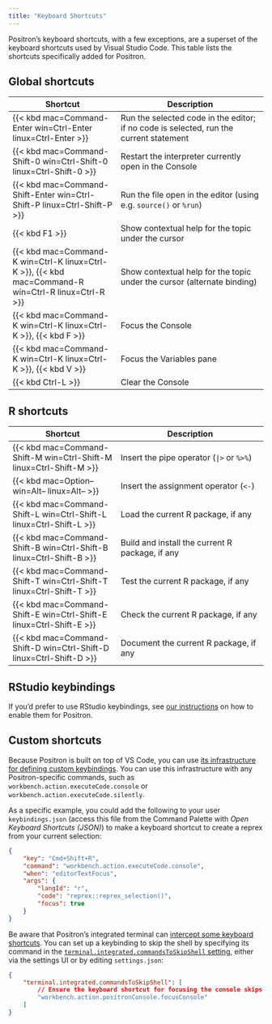 ```yaml
---
title: "Keyboard Shortcuts"
---
```


Positron's keyboard shortcuts, with a few exceptions, are a superset of the keyboard shortcuts used by Visual Studio Code. This table lists the shortcuts specifically added for Positron.

## Global shortcuts

| Shortcut | Description |
| -------- | ----------- |
| {{< kbd mac=Command-Enter win=Ctrl-Enter linux=Ctrl-Enter >}}| Run the selected code in the editor; if no code is selected, run the current statement | 
| {{< kbd mac=Command-Shift-0 win=Ctrl-Shift-0 linux=Ctrl-Shift-0 >}} | Restart the interpreter currently open in the Console | 
| {{< kbd mac=Command-Shift-Enter win=Ctrl-Shift-P linux=Ctrl-Shift-P >}} | Run the file open in the editor (using e.g. `source()` or `%run`) | 
| {{< kbd F1 >}} | Show contextual help for the topic under the cursor |
| {{< kbd mac=Command-K win=Ctrl-K linux=Ctrl-K >}}, {{< kbd mac=Command-R win=Ctrl-R linux=Ctrl-R >}} | Show contextual help for the topic under the cursor (alternate binding) |
| {{< kbd mac=Command-K win=Ctrl-K linux=Ctrl-K >}}, {{< kbd F >}} | Focus the Console |
| {{< kbd mac=Command-K win=Ctrl-K linux=Ctrl-K >}}, {{< kbd V >}} | Focus the Variables pane |
| {{< kbd Ctrl-L >}} | Clear the Console |

## R shortcuts

| Shortcut | Description |
| -------- | ----------- |
| {{< kbd mac=Command-Shift-M win=Ctrl-Shift-M linux=Ctrl-Shift-M >}} | Insert the pipe operator (<code>&#124;></code> or `%>%`) | 
| {{< kbd mac=Option-- win=Alt-- linux=Alt-- >}} | Insert the assignment operator (`<-`) |
| {{< kbd mac=Command-Shift-L win=Ctrl-Shift-L linux=Ctrl-Shift-L >}} | Load the current R package, if any | 
| {{< kbd mac=Command-Shift-B win=Ctrl-Shift-B linux=Ctrl-Shift-B >}} | Build and install the current R package, if any | 
| {{< kbd mac=Command-Shift-T win=Ctrl-Shift-T linux=Ctrl-Shift-T >}} | Test the current R package, if any | 
| {{< kbd mac=Command-Shift-E win=Ctrl-Shift-E linux=Ctrl-Shift-E >}} | Check the current R package, if any | 
| {{< kbd mac=Command-Shift-D win=Ctrl-Shift-D linux=Ctrl-Shift-D >}} | Document the current R package, if any | 

## RStudio keybindings

If you'd prefer to use RStudio keybindings, see [our instructions](rstudio-keybindings.qmd) on how to enable them for Positron.

## Custom shortcuts

Because Positron is built on top of VS Code, you can use [its infrastructure for defining custom keybindings](https://code.visualstudio.com/docs/getstarted/keybindings). You can use this infrastructure with any Positron-specific commands, such as `workbench.action.executeCode.console` or `workbench.action.executeCode.silently`. 

As a specific example, you could add the following to your user `keybindings.json` (access this file from the Command Palette with *Open Keyboard Shortcuts (JSON)*) to make a keyboard shortcut to create a reprex from your current selection:

```json
{
    "key": "Cmd+Shift+R",
    "command": "workbench.action.executeCode.console",
    "when": "editorTextFocus",
    "args": {
        "langId": "r",
        "code": "reprex::reprex_selection()",
        "focus": true
    }
}
```

Be aware that Positron's integrated terminal can [intercept some keyboard shortcuts](https://code.visualstudio.com/docs/terminal/advanced#_keyboard-shortcuts-and-the-shell). You can set up a keybinding to skip the shell by specifying its command in the [`terminal.integrated.commandsToSkipShell` setting](positron://settings/terminal.integrated.commandsToSkipShell), either via the settings UI or by editing `settings.json`:

```json
{
    "terminal.integrated.commandsToSkipShell": [
        // Ensure the keyboard shortcut for focusing the console skips the shell
        "workbench.action.positronConsole.focusConsole"
    ]
}
```